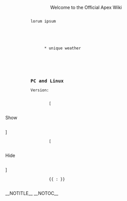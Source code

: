 <div id="fp-container">
    <div id="fp-1" class="fp-section">
        <div class="fpbox plain" style="text-align: center;" id="fpwelcome">
            <!-- BEGIN Welcome box-->
            <div class="mainheading">Welcome to the Official Apex Wiki</div>
        </div>
        <!--END Welcome box-->
        <div class="fpbox" id="fpabout">
            <!-- BEGIN Welcome and Description box-->
            {{header|What is Apex?}}
            lorum ipsum
        </div>
        <!--END Welcome and Description box-->
        <div class="fpbox" id="fpfeatures">
            <!-- BEGIN Game Features-->
            {{header|Apex Features}}
            <div style="padding-left: 1em;">
                * unique weather
            </div>
            <!--END Game Features-->
            <noinclude>
        </div>
    </div>
    <div id="fp-2" class="fp-section">
        <div class="fpbox">
            <!-- BEGIN Patch-->
            {{header|Current [[Patch Notes]]}}
            <big>'''PC and Linux'''</big>

            Version: {{currentversion|link}}<br />
            <div class="mw-collapsible mw-expanded" id="mw-customcollapsible-pc">
                <div class="mw-collapsible-content">
                    [<div class="mw-customtoggle-pc pseudo-link" style="display:inline-block;">Show</div>]
                </div>
            </div>
            <div class="mw-collapsible mw-collapsed" id="mw-customcollapsible-pc">
                <div class="mw-collapsible-content">
                    [<div class="mw-customtoggle-pc pseudo-link" style="display:inline-block;">Hide</div>]
                    {{ :{{currentversion}} }}
                </div>
            </div>
        </div>
    </div>
    <!--END Patch-->
    <div id="fp-3" class="fp-section">

    </div>

    <div id="fp-4" class="fp-section">

    </div>

</div>
__NOTITLE__
__NOTOC__